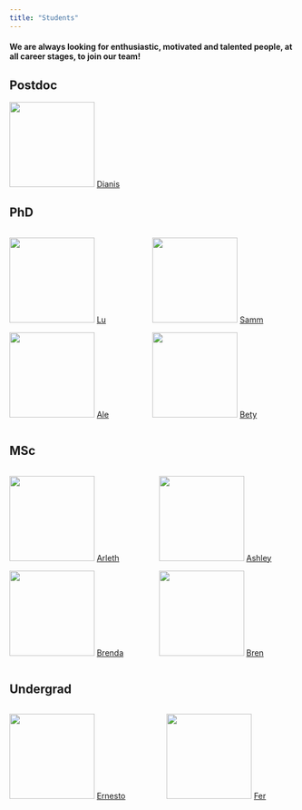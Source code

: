 ```yaml
---
title: "Students"
---
```


#### We are always looking for enthusiastic, motivated and talented people, at all career stages, to join our team!

::: callout-tip
## Postdoc

![](res/diana.png){width="150"} [Dianis](https://www.linkedin.com/in/diana-villalpando-7a2626148)
:::

:::: callout-tip
## PhD
::: {.columns}
::: {.column}
![](res/lu.png){width="150"} [Lu](https://www.instagram.com/omc_lab/)

![](res/ale.jpg){width="150"} [Ale](students/ale.qmd)
:::

::: {.column}
![](res/sam.png){width="150"} [Samm](https://mx.linkedin.com/in/samantha-ysais-chong-036935213)

![](res/bety.png){width="150"} [Bety](https://loop.frontiersin.org/people/1956319/overview)
:::
:::
::::

:::: callout-tip
## MSc
::: {.columns}
::: {.column}
![](res/arleth.png){width="150"} [Arleth](https://www.instagram.com/omc_lab/)

![](res/brendaland.png){width="150"} [Brenda](students/brenda.qmd)
:::

::: {.column}
![](res/ashley.png){width="150"} [Ashley](https://www.instagram.com/omc_lab/)

![](res/bren.png){width="150"} [Bren](https://www.instagram.com/himfogram/)
:::
:::
::::

:::: callout-tip
## Undergrad
::: {.columns}
::: {.column}
![](res/omclab.jpg){width="150"} [Ernesto](https://www.instagram.com/omc_lab/)<!--. Estancia Estudiantil, Universidad Nacional Autónoma de México-->
:::

::: {.column}
![](res/fer.png){width="150"} [Fer](http://www.)<!--. Licenciatura en Nutrición, Universidad Autónoma de Occidente-->
:::
:::
::::

<!--
::: callout-tip
## Former

-   [ ] Felipe Ángeles Castro-Martínez. Doctorado en Fisiología Celular, CINVESTAV
-   [ ] ![](res/clau.png){width="150"} [Claudia I Gutierrez-Roman, PhD](https://www.researchgate.net/profile/Claudia-Gutierrez-Roman). Doctorado en Ciencias Químico Biológicas, Instituto Politécnico Nacional
-   [ ] Julissa Luvian Morales. Doctorado en Ciencias Medicas, Universidad Nacional Autónoma de México
-   [ ] Laura Denise Manzanares-Meza. Doctorado en Biomedicina Molecular, CINVESTAV

---

-   [ ] Celic Amairani Cisneros Sánchez. Maestría en Nutrición Clínica, Universidad Anáhuac México Norte
-   [ ] Merari Delgadillo González
-   [ ] Sara Itzel Miguel-Suarez. Maestría en Inmunología, Instituto Politécnico Nacional
-   [ ] Miguel Ángel Prieto-Islas. Maestría en Ciencias Químico Biológicas, Instituto Politécnico Nacional
-   [ ] ![](res/yanen.jpg){width="150"} [Yanen Z Rios Lozano, MSc](https://www.instagram.com/dra.yanen.rios?igsh=Y29oazMwMzRieDlw). Maestría en Biomedicina Molecular, CINVESTAV

---

-   [ ] Nelly Xiadani Álvarez Martínez. Servicio Social en Investigación, Secretaría de Salud
-   [ ] Eunice Amezcua Arroyo. Prácticas Pofesionales, Universidad Tecnológica de Morelia
-   [ ] Abril J Armenta Manjarrez. Verano de la Investigación Científica, Universidad Autónoma
-   [ ] Yesica Lizeth Cabrera. Instituto Tecnológico de Tecámac
-   [ ] Raquel Camacho Millan. Universidad Autónoma de Sinaloa
-   [ ] Valeria C Campuzano Espinal. Prácticas Pofesionales, Universidad Tecnológica de Morelia
-   [ ] Sandra N Garduño Vergara. Servicio Social en Investigación, Universidad Nacional Autónoma de México
-   [ ] Cristian Avila Mijangos. Universidad Autónoma Metropolitana
-   [ ] Daniel Calderon Loeza. Prácticas Pofesionales, Universidad Tecnológica de Morelia
-   [ ] Fernando A Diaz Sanchez. Universidad Autónoma de Yucatán
-   [ ] Rubi Escobar Resendiz. Universidad Autónoma de Yucatán
-   [ ] Bibiana Fabian Mora. Benemérita Universidad de Puebla
-   [ ] Sandra L Gonzalez Lopez. Universidad Autónoma de Aguascalientes
-   [ ] ![](res/aelinne.png){width="150"} [Aelinne Alejandra Pérez Martínez](http://www.). Estancia Estudiantil, Universidad Nacional Autónoma de México
-   [ ] Nicolás Santillán Servín. Instituto Tecnológico de Tecámac
-   [ ] Yereth Torres Damian. Servicio Social en Investigación, Universidad Nacional Autónoma de México
-   [ ] Maria Daniela Vazquez Martinez. Prácticas Pofesionales, Universidad Tecnológica de Morelia
-   [ ] Josue Zambrano Carrasco
:::
	
-->